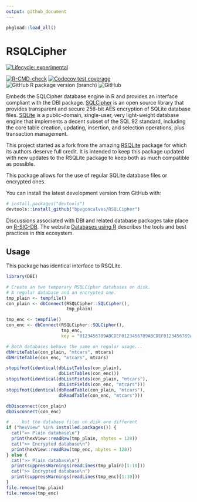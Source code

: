 ```yaml
---
output: github_document
---
```


<!-- README.md is generated from README.Rmd. Please edit that file -->

```r
pkgload::load_all()
```


# RSQLCipher

<!-- badges: start -->
[![Lifecycle: experimental](https://img.shields.io/badge/lifecycle-experimental-orange.svg)](https://lifecycle.r-lib.org/articles/stages.html#experimental)

[![R-CMD-check](https://github.com/bpvgoncalves/RSQLCipher/actions/workflows/R-CMD-check.yaml/badge.svg)](https://github.com/bpvgoncalves/RSQLCipher/actions/workflows/R-CMD-check.yaml)
[![Codecov test coverage](https://codecov.io/gh/bpvgoncalves/RSQLCipher/branch/main/graph/badge.svg)](https://app.codecov.io/gh/bpvgoncalves/RSQLCipher?branch=develop)
![GitHub R package version (branch)](https://img.shields.io/github/r-package/v/bpvgoncalves/RSQLCipher/main?color=black&label=Github)
![GitHub](https://img.shields.io/github/license/bpvgoncalves/RSQLCipher?color=black&label=License)
<!-- badges: end -->

Embeds the SQLCipher database engine in R and provides an interface compliant with the DBI package. 
[SQLCipher](https://www.zetetic.net/sqlcipher/open-source/) is an open source library that provides 
transparent and secure 256-bit AES encryption of SQLite database files. [SQLite](https://www.sqlite.org/index.html) 
is a public-domain, single-user, very light-weight database engine that implements a decent subset 
of the SQL 92 standard, including the core table creation, updating, insertion, and selection
operations, plus transaction management.  

This project started as a fork from the amazing [RSQLite](https://rsqlite.r-dbi.org) package for 
which its authors deserve full credit. It is intended to keep this package updated with new updates
to the RSQLite package to keep both as much compatible as possible.

This package allows for the use of regular SQLite database files or encrypted ones.


<!-- You can install the latest released version from CRAN with: -->

<!-- ```R -->
<!-- install.packages("RSQLCipher") -->
<!-- ``` -->

You can install the latest development version from GitHub with:

```R
# install.packages("devtools")
devtools::install_github("bpvgoncalves/RSQLCipher")
```

Discussions associated with DBI and related database packages take place on [R-SIG-DB](https://stat.ethz.ch/mailman/listinfo/r-sig-db).
The website [Databases using R](https://solutions.posit.co/connections/db/) describes the tools and 
best practices in this ecosystem.

## Usage

This package has identical interface to RSQLite.

```r
library(DBI)

# Create an two temporary RSQLCipher databases on disk.
# A regular database and an encrypted one.
tmp_plain <- tempfile()
con_plain <- dbConnect(RSQLCipher::SQLCipher(), 
                       tmp_plain)

tmp_enc <- tempfile()
con_enc <- dbConnect(RSQLCipher::SQLCipher(), 
                     tmp_enc, 
                     key = "0123456789ABCDEF0123456789ABCDEF0123456789ABCDEF0123456789ABCDEF") 

# Both databases behave the same on regular usage...
dbWriteTable(con_plain, "mtcars", mtcars)
dbWriteTable(con_enc, "mtcars", mtcars)

stopifnot(identical(dbListTables(con_plain), 
                    dbListTables(con_enc)))
stopifnot(identical(dbListFields(con_plain, "mtcars"), 
                    dbListFields(con_enc, "mtcars")))
stopifnot(identical(dbReadTable(con_plain, "mtcars"), 
                    dbReadTable(con_enc, "mtcars")))

dbDisconnect(con_plain)
dbDisconnect(con_enc)

# ... but the database files on disk are different
if ("hexView" %in% installed.packages()) {
  cat(">> Plain database\n")
  print(hexView::readRaw(tmp_plain, nbytes = 128))
  cat(">> Encrypted database\n")
  print(hexView::readRaw(tmp_enc, nbytes = 128))
} else {
  cat(">> Plain database\n")
  print(suppressWarnings(readLines(tmp_plain)[1:10]))
  cat(">> Encrypted database\n")
  print(suppressWarnings(readLines(tmp_enc)[1:10]))
}
file.remove(tmp_plain)
file.remove(tmp_enc)

```

